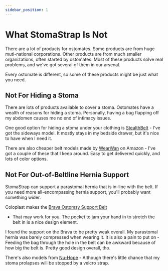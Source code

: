 ```yaml
---
sidebar_position: 1
---
```


# What StomaStrap Is Not

There are a lot of products for ostomates. Some products are from huge muti-national corporations.
Other products are from much smaller organizations, often started by ostomates. Most of these products 
solve real problems, and we've got several of them in our arsenal.

Every ostomate is different, so some of these products might be just what you need.


## Not For Hiding a Stoma

There are lots of products available to cover a stoma. Ostomates have a wealth of reasons for hiding a stoma. 
Personally, having a bag flapping off my abdomen causes me no end of intimacy issues. 

One good option for hiding a stoma under your clothing is [StealthBelt](https://stealthbelt.org/) - I've got the 
sideways model. It mostly stays in my bedside drawer, but it's nice to have when I need it. 

There are also cheaper belt models made by [WearWan](https://www.wearwans.com/) on Amazon - I've got a couple of these that I 
keep around. Easy to get delivered quickly, and lots of color options. 


## Not For Out-of-Beltline Hernia Support 

StomaStrap can support a parastomal hernia that is in-line with the belt. 
If you need more all-encompassing hernia support, you'll probably want something wider. 

Coloplast makes the [Brava Ostomsy Support Belt](https://products.coloplast.us/coloplast/ostomy-care/brava/belt/brava-ostomy-support-belt/?srsltid=AfmBOorbPyeHnUr4t4MOt3__KxCShwNSafeLwgk7y-HWdJxvNVRi5wyt) 
- That may work for you. The pocket to jam your hand in to stretch the belt in is a nice design element. 

I found the support on the Brava to be pretty weak overall. My parastomal hernia was barely compressed when wearing it. It is also a pain to put on - Feeding the bag through the 
hole in the belt can be awkward because of how big the belt is. Pretty good design overall, tho.

There's also models from [Nu-Hope](https://nu-hope.com/) - Although there's little chance that my stoma prolapses will be stopped by a velcro strap.





